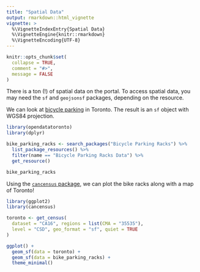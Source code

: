 ```yaml
---
title: "Spatial Data"
output: rmarkdown::html_vignette
vignette: >
  %\VignetteIndexEntry{Spatial Data}
  %\VignetteEngine{knitr::rmarkdown}
  %\VignetteEncoding{UTF-8}
---
```


```r
knitr::opts_chunk$set(
  collapse = TRUE,
  comment = "#>",
  message = FALSE
)
```

There is a ton (!) of spatial data on the portal. To access spatial data, you may need the `sf` and `geojsonsf` packages, depending on the resource.

We can look at [bicycle parking](https://open.toronto.ca/dataset/bicycle-parking-racks/) in Toronto. The result is an `sf` object with WGS84 projection.

```r
library(opendatatoronto)
library(dplyr)

bike_parking_racks <- search_packages("Bicycle Parking Racks") %>%
  list_package_resources() %>%
  filter(name == "Bicycle Parking Racks Data") %>%
  get_resource()

bike_parking_racks
```

Using the [`cancensus` package](https://github.com/mountainMath/cancensus), we can plot the bike racks along with a map of Toronto!

```r
library(ggplot2)
library(cancensus)

toronto <- get_census(
  dataset = "CA16", regions = list(CMA = "35535"),
  level = "CSD", geo_format = "sf", quiet = TRUE
)

ggplot() +
  geom_sf(data = toronto) +
  geom_sf(data = bike_parking_racks) +
  theme_minimal()
```
